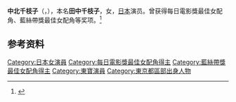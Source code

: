 '''中北千枝子'''（{{jpn|j=中北 千枝子|hg=なかきた ちえこ|rm=Nakakita Chieko}}，{{bd|1926年|5月21日|2005年|9月13日||}}），本名'''田中千枝子'''，女，[[日本|日本]]演员。曾获得每日電影獎最佳女配角、藍絲帶獎最佳女配角等奖项。<ref>{{Cite web|language=ja|title=１９５２年 第３回 ブルーリボン賞|url=https://www.allcinema.net/award/ブルーリボン賞(1952)|work=allcinema|accessdate=2021-04-13|archive-date=2021-04-14|archive-url=https://web.archive.org/web/20210414065227/https://www.allcinema.net/award/%E3%83%96%E3%83%AB%E3%83%BC%E3%83%AA%E3%83%9C%E3%83%B3%E8%B3%9E(1952)}}</ref>

== 参考资料 ==
{{reflist}}

{{每日電影獎最佳女配角}}
{{藍絲帶獎最佳女配角}}

{{Authority control}}
{{DEFAULTSORT:Nakakita, Chieko}}

[[Category:日本女演員|Category:日本女演員]]
[[Category:每日電影獎最佳女配角得主|Category:每日電影獎最佳女配角得主]]
[[Category:藍絲帶獎最佳女配角得主|Category:藍絲帶獎最佳女配角得主]]
[[Category:東寶演員|Category:東寶演員]]
[[Category:東京都區部出身人物|Category:東京都區部出身人物]]